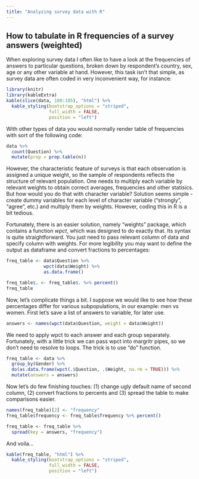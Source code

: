 ```yaml
---
title: "Analyzing survey data with R"
---
```


## How to tabulate in R frequencies of a survey answers (weighted)

When exploring survey data I often like to have a look at the frequencies of answers to particular questions, broken down by respondent's country, sex, age or any other variable at hand. However, this task isn't that simple, as survey data are often coded in very inconvenient way, for instance: 

```r
library(knitr)
library(kableExtra)
kable(slice(data, 100:105), "html") %>% 
  kable_styling(bootstrap_options = "striped", 
                full_width = FALSE, 
                position = "left")
```

With other types of data you would normally render table of frequencies with sort of the following code:

```r
data %>% 
  count(Question) %>% 
  mutate(prop = prop.table(n))
```
However, the characteristic feature of surveys is that each observation is assigned a unique weight, so the sample of respondents reflects the structure of relevant population. One needs to multiply each variable by relevant weights to obtain correct averages, frequencies and other statisics. But how would you do that with character variable? Solution seems simple - create dummy variables for each level of character variable ("strongly", "agree", etc.) and multiply them by weights. However, coding this in R is a bit tedious.

Fortunately, there is an easier solution, namely "weights" package, which contains a function *wpct*, which was designed to do exactly that. Its syntax is quite straightforward. You just need to pass relevant column of data and specify column with weights. For more legibility you may want to define the output as dataframe and convert fractions to percentages:
```r
freq_table <- data$Question %>% 
              wpct(data$Weight) %>%
              as.data.frame()

freq_table$. <- freq_table$. %>% percent()
freq_table
```
Now, let's complicate things a bit. I suppose we would like to see how these percentages differ for various subpopulations, in our example: men vs women. First let's save a list of answers to variable, for later use.  
```r
answers <- names(wpct(data$Question, weight = data$Weight))
```

We need to apply wpct to each answer and each group separately. Fortunately, with a little trick we can pass wpct into margritr pipes, so we don't need to resolve to loops. The trick is to use "do" function.   
```r
freq_table <- data %>% 
  group_by(Gender) %>%
  do(as.data.frame(wpct(.$Question, .$Weight, na.rm = TRUE))) %>%
  mutate(answers = answers)
```
Now let's do few finishing touches: (1) change ugly default name of second column, (2) convert fractions to percents and (3) spread the table to make comparisons easier. 
```r
names(freq_table)[2] <- "frequency"
freq_table$frequency <- freq_table$frequency %>% percent()

freq_table <- freq_table %>% 
  spread(key = answers, "frequency")
```
And voila...
```r
kable(freq_table, "html") %>% 
  kable_styling(bootstrap_options = "striped", 
                full_width = FALSE, 
                position = "left")
```
